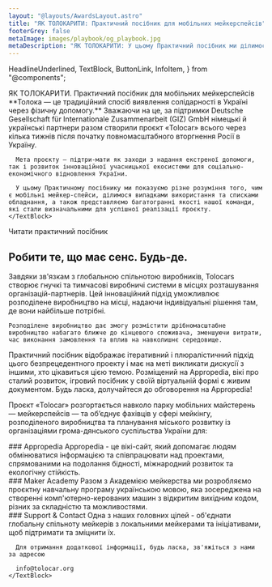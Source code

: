 ```yaml
---
layout: "@layouts/AwardsLayout.astro"
title: "ЯК ТОЛОКАРИТИ: Практичний посібник для мобільних мейкерспейсів"
footerGrey: false
metaImage: images/playbook/og_playbook.jpg
metaDescription: "ЯК ТОЛОКАРИТИ: У цьому Практичний посібник ми ділимося нашими усвідомленнями, здобутими в межах проєкту «Tolocar», а також різноманітними можливостями та варіантами застосування мобільних мейкерспейсів в Україні з травня 2022 року."
---
```


  HeadlineUnderlined,
  TextBlock,
  ButtonLink,
  InfoItem,
} from "@components";


<WideCard
  bg={3}
  className="mt-20 md:mt-32 !px-0"
  centerImage="images/playbook/playbook.svg"
  centerImageClasses="w-full relative md:-top-32"
/>
<div class="bg-neutral-50 w-full -mt-48 pt-48">
  <div class="container-width grid grid-cols-1 md:grid-cols-12 gap-8 mt-8 mb-20 md:mt-20 bg-neutral-50 lg:!px-0">
    <HeadlineUnderlined variant={11} className="py-0 md:pt-10 md:pb-8 col-span-5">
      ЯК ТОЛОКАРИТИ. Практичний посібник для мобільних мейкерспейсів
    </HeadlineUnderlined>
    <TextBlock className="col-span-6">
      **Толока — це традиційний спосіб виявлення солідарності в Україні через фізичну допомогу.** Зважаючи на це, за підтримки Deutsche Gesellschaft für Internationale Zusammenarbeit (GIZ) GmbH німецькі й українські партнери разом створили проєкт «Tolocar» всього через кілька тижнів після початку повномасштабного вторгнення Росії в Україну.

      Мета проєкту — підтри-мати як заходи з надання екстреної допомоги, так і розвиток інноваційної учасницької екосистеми для соціально-економічного відновлення України.

      У цьому Практичному посібнику ми показуємо різне розуміння того, чим є мобільні мейкер-спейси, ділимося випадками використання та списками обладнання, а також представляємо багатогранні якості нашої команди, які стали визначальними для успішної реалізації проєкту.
    </TextBlock>
  </div>
</div>

<div class="container-width grid md:grid-cols-12 p-0 md:pt-24">
  <HeadlineUnderlined large variant={12} className="pt-10 pb-8 sm:py-0 md:col-span-8 mb-10">Читати практичний посібник</HeadlineUnderlined>
  <object type="application/pdf" data={baseUrl + "/playbook/HowToTolocar_Playbook_UA_ES.pdf"} width="100%" height="800px" className="w-full col-span-1 md:col-span-12 h-96 md:h-[800px]"></object>
</div>

<div class="container-width grid grid-cols-1 md:grid-cols-12 gap-8 py-8 md:py-24">
  <div class="col-span-1 md:col-span-12">
    <h2
      class="text-neutral-900 text-lg leading-6 lg:text-2xl lg:leading-7 font-aktiv font-semibold"
    >
      Робити те, що має сенс. Будь-де.
    </h2>
  </div>
  <TextBlock className="col-span-1 md:col-span-5">
    Завдяки зв'язкам з глобальною спільнотою виробників, Tolocars створює гнучкі та тимчасові виробничі системи в місцях розташування організацій-партнерів. Цей інноваційний підхід уможливлює розподілене виробництво на місці, надаючи індивідуальні рішення там, де вони найбільше потрібні.

    Розподілене виробництво дає змогу розмістити дрібномасштабне виробництво набагато ближче до кінцевого споживача, зменшуючи витрати, час виконання замовлення та вплив на навколишнє середовище.
  </TextBlock>
  <div className="col-span-1 md:col-span-5">
    <TextBlock>
      Практичний посібник відображає ітеративний і плюралістичний підхід цього безпрецедентного проекту і має на меті викликати дискусії з іншими, хто цікавиться цією темою. Розміщений на Appropedia, вікі про сталий розвиток, ігровий посібник у своїй віртуальній формі є живим документом. Будь ласка, долучайтеся до обговорення на Appropedia!
    </TextBlock>
    <ButtonLink
      target={"https://www.appropedia.org/Tolocar_Playbook"}
      className={"mt-8"}
      caption={"Playbook на Appropedia"}
      variant={"dark"}
      newTab={true}
    />
  </div>
</div>

<div class="bg-tolo-green w-full text-white">
  <div class="container-width grid grid-cols-1 md:grid-cols-12 gap-x-16 gap-y-4 md:gap-y-24 py-8 md:py-24">
    <div class="col-span-1 md:col-span-5 flex items-center justify-center">
      <Lightbox image="images/playbook/tolocar_map_ua.png" path="/ua/playbook/" alt="Playbook Map" />
    </div>
    <div class="col-span-1 md:col-span-7 font-semibold font-aktiv text-2xl">
      <p class="mb-8">Проєкт «Tolocar» розгортається навколо парку мобільних майстерень — мейкерспейсів — та об’єднує фахівців у сфері мейкінгу, розподіленого виробництва та планування міського розвитку із організаціями грома-дянського суспільства України для:</p>
    </div>
    <div class="col-span-1 md:col-span-12 grid grid-cols-1 md:grid-cols-3 gap-8">
      <InfoItem
        description="використання українського потенціалу цифрових інновацій для забезпечення нагальних гуманітарних потреб"
        icon="lightbulb"
        className="col-span-1"
      />
      <InfoItem
        description="підтримки як нових, так і наявних стаціонарних мейкерспейсів"
        icon="truck"
        className="col-span-1"
      />
      <InfoItem
        description="розширення горизонту українських мейкерів через встановлення зв’язків із національними, регіональними та глобальними мережами мейкерів"
        icon="users"
        className="col-span-1"
      />
      <InfoItem
        description="зміцнення децентралізованих систем виробництва на партнерських локаціях, як-от переміщені бізнеси, мейкерспейси або громадські майстерні"
        icon="gear"
        className="col-span-1"
      />
      <InfoItem
        description="розвитку спроможності українських мейкерів і менеджерів майстерень"
        icon="screwdriver-wrench"
        className="col-span-1"
      />
    </div>
  </div>
</div>

<div class="bg-neutral-50 w-full">
  <div class="container-width grid grid-cols-1 md:grid-cols-12 py-8 md:py-24 gap-8">
    <TextBlock className="col-span-1 md:col-span-4">
    ### Appropedia
    Appropedia - це вікі-сайт, який допомагає людям обмінюватися інформацією та співпрацювати над проектами, спрямованими на подолання бідності, міжнародний розвиток та екологічну стійкість.
    <br/>
    <LinkNewTab caption="www.appropedia.org" href="https://www.appropedia.org" />
    </TextBlock>
    <TextBlock className="col-span-1 md:col-span-4">
      ### Maker Academy
      Разом з Академією мейкерства ми розробляємо проєктну навчальну програму українською мовою, яка зосереджена на створенні комп'ютерно-керованих машин з відкритим вихідним кодом, різних за складністю та можливостями. 
      <br/>
      <LinkNewTab caption="tolocar.org/ua/academy" href="/ua/academy" />
    </TextBlock>
    <TextBlock className="col-span-1 md:col-span-4">
      ### Support & Contact
      Одна з наших головних цілей - об'єднати глобальну спільноту мейкерів з локальними мейкерами та ініціативами, щоб підтримати та зміцнити їх.  

      Для отримання додаткової інформації, будь ласка, зв'яжіться з нами за адресою  

      info@tolocar.org
    </TextBlock>
  </div>
</div>
